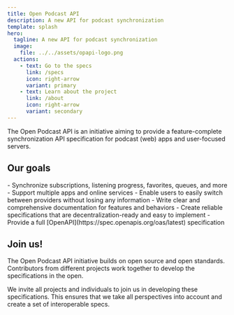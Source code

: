 ```yaml
---
title: Open Podcast API
description: A new API for podcast synchronization
template: splash
hero:
  tagline: A new API for podcast synchronization
  image:
    file: ../../assets/opapi-logo.png
  actions:
    - text: Go to the specs
      link: /specs
      icon: right-arrow
      variant: primary
    - text: Learn about the project
      link: /about
      icon: right-arrow
      variant: secondary
---
```


The Open Podcast API is an initiative aiming to provide a feature-complete synchronization API specification for podcast (web) apps and user-focused servers.

## Our goals

<CardGrid>
  <Card title="For users" icon="star">
    - Synchronize subscriptions, listening progress, favorites, queues, and more
    - Support multiple apps and online services
    - Enable users to easily switch between providers without losing any information
  </Card>
  <Card title="For developers" icon="laptop">
    - Write clear and comprehensive documentation for features and behaviors
    - Create reliable specifications that are decentralization-ready and easy to implement
    - Provide a full [OpenAPI](https://spec.openapis.org/oas/latest) specification
  </Card>
</CardGrid>

## Join us!

The Open Podcast API initiative builds on open source and open standards. Contributors from different projects work together to develop the specifications in the open.

We invite all projects and individuals to join us in developing these specifications. This ensures that we take all perspectives into account and create a set of interoperable specs.

<CardGrid>
  <LinkCard title="Join the chatroom on Matrix" href="https://matrix.to/#/!ZHdcrdWSgxXRREuJdU:matrix.org" />
  <LinkCard title="Give input in our GitHub discussions" href="https://github.com/orgs/OpenPodcastAPI/discussions/categories/problem-definitions-solutions" />
  <LinkCard title="Add our monthly meeting to your calendar" href="https://github.com/orgs/OpenPodcastAPI/discussions/15" />
</CardGrid>
